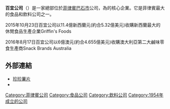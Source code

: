 {{refimprove|time=2016-08-06T06:18:28+00:00}}
{{roughtranslation|time=2016-08-06T06:18:28+00:00}}
{{Infobox company
| name              = 百宜公司<br />{{lang|en|Universal Robina Corporation}}
| logo              = Universal Robina logo 2016.svg
| type              = [[上市公司|上市公司]]
| traded_as         = {{Pse|URC}}
| genre             =  
| fate              =  
| predecessor       = 
| successor         =  
| foundation        = 1954年
| founder           = 吳奕輝（John Gokongwei Jr.）
| defunct           =  
| location          = [[菲律宾|菲律宾]]，[[巴石市|巴石市]]，{{Link-en|歐迪卡斯中心|Ortigas Center}}
| locations         =
| area_served       = 全国
| key_people        = 吳詩農（Lance Y. Gokongwei）
| industry          = [[制造业|制造业]]
| products          = [[餜子|餜子]]、[[饮料|饮料]]
| production        =  
| services          =  
| revenue           =  
| operating_income  =  
| net_income        =  
| aum               =  
| assets            =  
| equity            =  
| owner             = 
| num_employees     =  
| parent            = {{Link-en|JG顶峰控股公司|JG Summit Holdings}}
| slogan            = 
| divisions         = 
| subsid            = {{Link-en|格里芬食品|Griffin's Foods}} (新西蘭)
| homepage          = [http://www.urc.com.ph/ www.urc.com.ph]
| footnotes         =  
| intl              =  
}}
'''百宜公司'''（{{Lang-en|'''Universal Robina Corporation'''}}）是一家總部位於[[菲律賓|菲律賓]][[巴石市|巴石市]]公司，為{{link-en|JG頂峰集團|JG Summit Holdings}}的核心企業。它是菲律賓最大的食品和飲料公司之一。

2015年10月23日百宜公司以11.4億新西蘭元(約合5.32億美元)收購新西蘭最大的休閒食品生產企業Griffin's Foods

2016年8月17日百宜公司以6億澳元(約合4.655億美元)收購澳大利亞第二大鹹味零食生產商Snack Brands Australia


==外部連結==
* [[珍珍薯片|珍珍薯片]]
* {{Official website|http://www.urc.com.ph}}

[[Category:菲律賓公司|Category:菲律賓公司]]
[[Category:食品公司|Category:食品公司]]
[[Category:飲料公司|Category:飲料公司]]
[[Category:1954年成立的公司|Category:1954年成立的公司]]